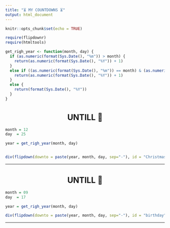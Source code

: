 ```yaml
---
title: "⏳ MY COUNTDOWNS ⏳"
output: html_document
---
```


<style type="text/css">

h1.title {
font-size: 38px;
color: DarkRed;
text-align: center;
}

h1 {
font-size: 25px;
text-align: center;
}

</style>

```r
knitr::opts_chunk$set(echo = TRUE)
```

```r
require(flipdownr)
require(htmltools)
```


```r
get_righ_year <- function(month, day) {
  if (as.numeric(format(Sys.Date(), "%m")) > month) {
    return(as.numeric(format(Sys.Date(), "%Y")) + 1) 
  } 
  else if ((as.numeric(format(Sys.Date(), "%m")) == month) & (as.numeric(format(Sys.Date(), "%d")) >= day)) {
    return(as.numeric(format(Sys.Date(), "%Y")) + 1)
  } 
  else {
    return(format(Sys.Date(), "%Y"))
  }
}
```

# UNTILL 🎅


```r
month = 12
day  = 25

year = get_righ_year(month, day)


div(flipdown(downto = paste(year, month, day, sep="-"), id = "Christmas"), align="center")
```

---

# UNTILL 🎂


```r

month = 09
day  = 17

year = get_righ_year(month, day)

div(flipdown(downto = paste(year, month, day, sep="-"), id = "birthday"), align="center")
```

---

